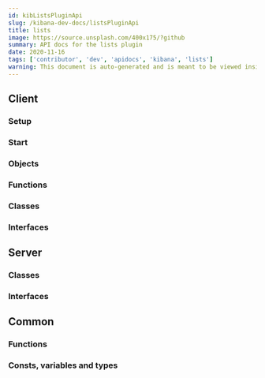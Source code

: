 ```yaml
---
id: kibListsPluginApi
slug: /kibana-dev-docs/listsPluginApi
title: lists
image: https://source.unsplash.com/400x175/?github
summary: API docs for the lists plugin
date: 2020-11-16
tags: ['contributor', 'dev', 'apidocs', 'kibana', 'lists']
warning: This document is auto-generated and is meant to be viewed inside our experimental, new docs system. Reach out in #docs-engineering for more info.
---
```



## Client

### Setup
<DocDefinitionList data={[listsObj.client.setup]}/>

### Start
<DocDefinitionList data={[listsObj.client.start]}/>

### Objects
<DocDefinitionList data={listsObj.client.objects}/>

### Functions
<DocDefinitionList data={listsObj.client.functions}/>

### Classes
<DocDefinitionList data={listsObj.client.classes}/>

### Interfaces
<DocDefinitionList data={listsObj.client.interfaces}/>

## Server

### Classes
<DocDefinitionList data={listsObj.server.classes}/>

### Interfaces
<DocDefinitionList data={listsObj.server.interfaces}/>

## Common

### Functions
<DocDefinitionList data={listsObj.common.functions}/>

### Consts, variables and types
<DocDefinitionList data={listsObj.common.misc}/>

